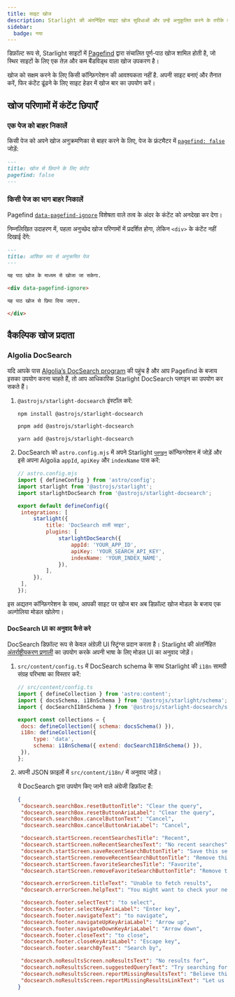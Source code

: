 ```yaml
---
title: साइट खोज
description: Starlight की अंतर्निहित साइट खोज सुविधाओं और उन्हें अनुकूलित करने के तरीके के बारे में जानें।
sidebar:
  badge: नया
---
```



डिफ़ॉल्ट रूप से, Starlight साइटों में [Pagefind](https://pagefind.app/) द्वारा संचालित पूर्ण-पाठ खोज शामिल होती है, जो स्थिर साइटों के लिए एक तेज़ और कम बैंडविड्थ वाला खोज उपकरण है।

खोज को सक्षम करने के लिए किसी कॉन्फ़िगरेशन की आवश्यकता नहीं है. अपनी साइट बनाएं और तैनात करें, फिर कंटेंट ढूंढने के लिए साइट हेडर में खोज बार का उपयोग करें।

## खोज परिणामों में कंटेंट छिपाएँ

### एक पेज को बाहर निकालें

किसी पेज को अपने खोज अनुक्रमणिका से बाहर करने के लिए, पेज के फ्रंटमैटर में [`pagefind: false`](/hi/reference/frontmatter/#pagefind) जोड़ें:

```md title="src/content/docs/not-indexed.md" ins={3}
---
title: खोज से छिपाने के लिए कंटेंट
pagefind: false
---
```

### किसी पेज का भाग बाहर निकालें

Pagefind [`data-pagefind-ignore`](https://pagefind.app/docs/indexing/#removing-individual-elements-from-the-index) विशेषता वाले तत्व के अंदर के कंटेंट को अनदेखा कर देगा।

निम्नलिखित उदाहरण में, पहला अनुच्छेद खोज परिणामों में प्रदर्शित होगा, लेकिन `<div>` के कंटेंट नहीं दिखाई देंगे:

```md title="src/content/docs/partially-indexed.md" ins="data-pagefind-ignore"
---
title: आंशिक रूप से अनुक्रमित पेज
---

यह पाठ खोज के माध्यम से खोजा जा सकेगा.

<div data-pagefind-ignore>

यह पाठ खोज से छिपा दिया जाएगा.

</div>
```

## वैकल्पिक खोज प्रदाता

### Algolia DocSearch

यदि आपके पास [Algolia’s DocSearch program](https://docsearch.algolia.com/) की पहुंच है और आप Pagefind के बजाय इसका उपयोग करना चाहते हैं, तो आप आधिकारिक Starlight DocSearch प्लगइन का उपयोग कर सकते हैं।

1. `@astrojs/starlight-docsearch` इंस्टॉल करें:

   <Tabs>

   <TabItem label="npm">

   ```sh
   npm install @astrojs/starlight-docsearch
   ```

   </TabItem>

   <TabItem label="pnpm">

   ```sh
   pnpm add @astrojs/starlight-docsearch
   ```

   </TabItem>

   <TabItem label="Yarn">

   ```sh
   yarn add @astrojs/starlight-docsearch
   ```

   </TabItem>

   </Tabs>

2. DocSearch को `astro.config.mjs` में अपने Starlight [`प्लगइन`](/hi/reference/configuration/#plugins) कॉन्फिगरेशन में जोड़ें और इसे अपना Algolia `appId`, `apiKey` और `indexName` पास करें:

   ```js ins={4,10-16}
   // astro.config.mjs
   import { defineConfig } from 'astro/config';
   import starlight from '@astrojs/starlight';
   import starlightDocSearch from '@astrojs/starlight-docsearch';

   export default defineConfig({
   	integrations: [
   		starlight({
   			title: 'DocSearch वाली साइट',
   			plugins: [
   				starlightDocSearch({
   					appId: 'YOUR_APP_ID',
   					apiKey: 'YOUR_SEARCH_API_KEY',
   					indexName: 'YOUR_INDEX_NAME',
   				}),
   			],
   		}),
   	],
   });
   ```

इस अद्यतन कॉन्फ़िगरेशन के साथ, आपकी साइट पर खोज बार अब डिफ़ॉल्ट खोज मोडल के बजाय एक अल्गोलिया मोडल खोलेगा।

#### DocSearch UI का अनुवाद कैसे करे

DocSearch डिफ़ॉल्ट रूप से केवल अंग्रेज़ी UI स्ट्रिंग्स प्रदान करता है।
Starlight की अंतर्निहित [अंतर्राष्ट्रीयकरण प्रणाली](/hi/guides/i18n/#starlight-के-ui-का-अनुवाद-करें) का उपयोग करके अपनी भाषा के लिए मोडल UI का अनुवाद जोड़ें।

1. `src/content/config.ts` में DocSearch schema के साथ Starlight की `i18n` सामग्री संग्रह परिभाषा का विस्तार करें:

   ```js ins={4} ins=/{ extend: .+ }/
   // src/content/config.ts
   import { defineCollection } from 'astro:content';
   import { docsSchema, i18nSchema } from '@astrojs/starlight/schema';
   import { docSearchI18nSchema } from '@astrojs/starlight-docsearch/schema';

   export const collections = {
   	docs: defineCollection({ schema: docsSchema() }),
   	i18n: defineCollection({
   		type: 'data',
   		schema: i18nSchema({ extend: docSearchI18nSchema() }),
   	}),
   };
   ```

2. अपनी JSON फ़ाइलों में `src/content/i18n/` में अनुवाद जोड़ें।

   ये DocSearch द्वारा उपयोग किए जाने वाले अंग्रेजी डिफ़ॉल्ट हैं:

   ```json title="src/content/i18n/en.json"
   {
   	"docsearch.searchBox.resetButtonTitle": "Clear the query",
   	"docsearch.searchBox.resetButtonAriaLabel": "Clear the query",
   	"docsearch.searchBox.cancelButtonText": "Cancel",
   	"docsearch.searchBox.cancelButtonAriaLabel": "Cancel",

   	"docsearch.startScreen.recentSearchesTitle": "Recent",
   	"docsearch.startScreen.noRecentSearchesText": "No recent searches",
   	"docsearch.startScreen.saveRecentSearchButtonTitle": "Save this search",
   	"docsearch.startScreen.removeRecentSearchButtonTitle": "Remove this search from history",
   	"docsearch.startScreen.favoriteSearchesTitle": "Favorite",
   	"docsearch.startScreen.removeFavoriteSearchButtonTitle": "Remove this search from favorites",

   	"docsearch.errorScreen.titleText": "Unable to fetch results",
   	"docsearch.errorScreen.helpText": "You might want to check your network connection.",

   	"docsearch.footer.selectText": "to select",
   	"docsearch.footer.selectKeyAriaLabel": "Enter key",
   	"docsearch.footer.navigateText": "to navigate",
   	"docsearch.footer.navigateUpKeyAriaLabel": "Arrow up",
   	"docsearch.footer.navigateDownKeyAriaLabel": "Arrow down",
   	"docsearch.footer.closeText": "to close",
   	"docsearch.footer.closeKeyAriaLabel": "Escape key",
   	"docsearch.footer.searchByText": "Search by",

   	"docsearch.noResultsScreen.noResultsText": "No results for",
   	"docsearch.noResultsScreen.suggestedQueryText": "Try searching for",
   	"docsearch.noResultsScreen.reportMissingResultsText": "Believe this query should return results?",
   	"docsearch.noResultsScreen.reportMissingResultsLinkText": "Let us know."
   }
   ```
